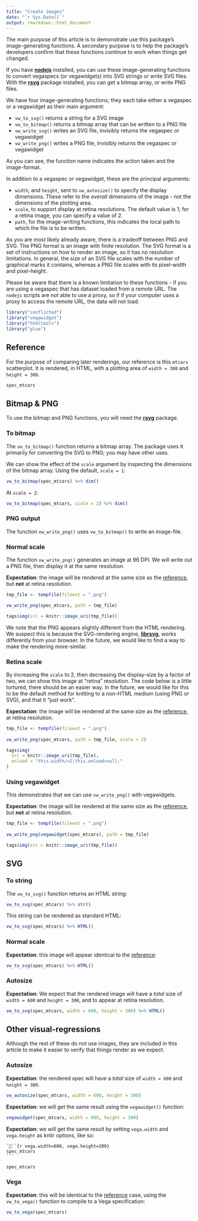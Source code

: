 ```yaml
---
title: "Create images"
date: "`r Sys.Date()`"
output: rmarkdown::html_document
---
```


The main purpose of this article is to demonstrate use this package's image-generating functions. A secondary purpose is to help the package's developers confirm that these functions continue to work when things get changed. 

If you have **[nodejs](https://nodejs.org/en/)** installed, you can use these image-generating functions to convert vegaspecs (or vegawidgets) into SVG strings or write SVG files. With the **[rsvg](https://CRAN.R-project.org/package=rsvg)** package installed, you can get a bitmap array, or write PNG files.  

We have four image-generating functions; they each take either a vegaspec or a vegawidget as their main argument:

- `vw_to_svg()` returns a string for a SVG image
- `vw_to_bitmap()` returns a bitmap array that can be written to a PNG file
- `vw_write_svg()` writes an SVG file, invisibly returns the vegaspec or vegawidget
- `vw_write_png()` writes a PNG file, invisibly returns the vegaspec or vegawidget

As you can see, the function name indicates the action taken and the image-format.

In addition to a vegaspec or vegawidget, these are the principal arguments:

- `width`, and `height`, sent to `vw_autosize()` to specify the display dimensions. These refer to the *overall* dimensions of the image - not the dimensions of the plotting area.
- `scale`, to support display at retina resolutions. The default value is 1; for a retina image, you can specify a value of 2.
- `path`, for the image-writing functions, this indicates the local path to which the file is to be written.

As you are most likely already aware, there is a tradeoff between PNG and SVG. The PNG format is an image with finite resolution. The SVG format is a set of instructions on how to render an image, so it has no resolution limitations. In general, the size of an SVG file scales with the number of graphical marks it contains, whereas a PNG file scales with its pixel-width and pixel-height.

Please be aware that there is a known limitation to these functions - if you are using a vegaspec that has dataset loaded from a remote URL. The `nodejs` scripts are not able to use a proxy, so if if your computer uses a proxy to access the remote URL, the data will not load.

```r
library("conflicted")
library("vegawidget")
library("htmltools")
library("glue")
```

## Reference 

For the purpose of comparing later renderings, our reference is this `mtcars` scatterplot. It is rendered, in HTML, with a plotting area of `width = 300` and `height = 300`.

```r
spec_mtcars
```

## Bitmap & PNG

To use the bitmap and PNG functions, you will need the **[rsvg](https://CRAN.R-project.org/package=rsvg)** package.

### To bitmap

The `vw_to_bitmap()` function returns a bitmap array. The package uses it primarily for converting the SVG to PNG; you may have other uses. 

We can show the effect of the `scale` argument by inspecting the dimensions of the bitmap array. Using the default, `scale = 1`:

```r
vw_to_bitmap(spec_mtcars) %>% dim()
```

At `scale = 2`:

```r
vw_to_bitmap(spec_mtcars, scale = 2) %>% dim()
```

### PNG output

The function `vw_write_png()` uses `vw_to_bitmap()` to write an image-file. 

### Normal scale

The function `vw_write_png()` generates an image at 96 DPI. We will write out a PNG file, then display it at the same resolution.

**Expectation**: the image will be rendered at the same size as the [reference](#reference), but **not** at retina resolution.

```r
tmp_file <- tempfile(fileext = ".png")

vw_write_png(spec_mtcars, path = tmp_file)

tags$img(src = knitr::image_uri(tmp_file))
```

We note that the PNG appears slightly different from the HTML rendering. We suspect this is because the SVG-rendering engine, **[librsvg](https://github.com/GNOME/librsvg)**, works differently from your browser. In the future, we would like to find a way to make the rendering more-similar.

### Retina scale

By increasing the `scale` to 2, then decreasing the display-size by a factor of two, we can show this image at "retina" resolution. The code below is a little tortured, there should be an easier way. In the future, we would like for this to be the default method for knitting to a non-HTML medium (using PNG or SVG), and that it "just work".

**Expectation**: the image will be rendered at the same size as the [reference](#reference), at retina resolution.


```r
tmp_file <- tempfile(fileext = ".png")
  
vw_write_png(spec_mtcars, path = tmp_file, scale = 2)

tags$img(
  src = knitr::image_uri(tmp_file), 
  onload = "this.width/=2;this.onload=null;"
)
```

### Using vegawidget

This demonstrates that we can use `vw_write_png()` with vegawidgets. 

**Expectation**: the image will be rendered at the same size as the [reference](#reference), but **not** at retina resolution.

```r
tmp_file <- tempfile(fileext = ".png")
  
vw_write_png(vegawidget(spec_mtcars), path = tmp_file)

tags$img(src = knitr::image_uri(tmp_file))
```

## SVG

### To string

The `vw_to_svg()` function returns an HTML string:

```r
vw_to_svg(spec_mtcars) %>% str()
```

This string can be rendered as standard HTML:

```r
vw_to_svg(spec_mtcars) %>% HTML()
```

### Normal scale

**Expectation**: this image will appear identical to the [reference](#reference): 

```r
vw_to_svg(spec_mtcars) %>% HTML()
```

### Autosize

**Expectation**: We expect that the rendered image will have a *total* size of `width = 600` and `height = 300`, and to appear at retina resolution.

```r
vw_to_svg(spec_mtcars, width = 600, height = 300) %>% HTML()
```

## Other visual-regressions

Although the rest of these do not use images, they are included in this article to make it easier to verify that things render as we expect.

### Autosize 

**Expectation**: the rendered spec will have a *total* size of `width = 600` and `height = 300`.

```r
vw_autosize(spec_mtcars, width = 600, height = 300)
```

**Expectation**: we will get the same result using the `vegawidget()` function:

```r
vegawidget(spec_mtcars, width = 600, height = 300)
```

**Expectation**: we will get the same result by setting `vega.width` and `vega.height` as knitr options, like so:

    ```{r vega.width=600, vega.height=300}
    spec_mtcars
    ```

```r
spec_mtcars
```

### Vega

**Expectation**: this will be identical to the [reference](#reference) case, using the `vw_to_vega()` function to compile to a Vega specification:

```r
vw_to_vega(spec_mtcars)
```

